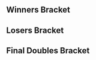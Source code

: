 {{DISPLAYTITLE:I'm Not Yelling!: Doubles Bracket}}{{SetGame|melee}}
{{tabs static
|name1=Overview
|link1=I'm Not Yelling!
|name2=Attendees
|link2=I'm Not Yelling!/Attendees
|name3=Singles Pools
|link3=I'm Not Yelling!/Singles Pools
|name4=Singles Bracket Top 128
|link4=I'm Not Yelling!/Singles Bracket Top 128
|name5=Singles Bracket
|link5=I'm Not Yelling!/Singles Bracket
|name6=Doubles Bracket
|link6=I'm Not Yelling!/Doubles Bracket
|name7=The Melee Games
|link7=I'm Not Yelling!/The Melee Games
|This=6
}}

==Winners Bracket==
{{64DEDoublesWBracketA
|column-width=150
|r1m1t1p1=Shroomed |r1m1t1p1flag=us
|r1m1t1p2=Armada |r1m1t1p2flag=se |r1m1t1score=W
|r1m1t2p1=Bye |r1m1t2p1flag=
|r1m1t2p2=Bye |r1m1t2p2flag= |r1m1t2score=-
|r1m1win=1

|r1m2t1p1=aeoluxar |r1m2t1p1flag=
|r1m2t1p2=Zbert |r1m2t1p2flag= |r1m2t1score={{win}}
|r1m2t2p1=Zoap |r1m2t2p1flag=
|r1m2t2p2=RCA |r1m2t2p2flag= |r1m2t2score=
|r1m2win=1

|r1m3t1p1=Phil |r1m3t1p1flag=us
|r1m3t1p2=Kwan |r1m3t1p2flag= |r1m3t1score={{win}}
|r1m3t2p1=DrJwns |r1m3t2p1flag=
|r1m3t2p2=kebab |r1m3t2p2flag= |r1m3t2score=
|r1m3win=1

|r1m4t1p1=Mogwai |r1m4t1p1flag=us
|r1m4t1p2=Scar |r1m4t1p2flag=us |r1m4t1score={{win}}
|r1m4t2p1=Simple Soul |r1m4t2p1flag=
|r1m4t2p2=Sexy |r1m4t2p2flag= |r1m4t2score=
|r1m4win=1

|r1m5t1p1=Tang |r1m5t1p1flag=us
|r1m5t1p2=silentspectre |r1m5t1p2flag=us |r1m5t1score=W
|r1m5t2p1=Bye |r1m5t2p1flag=
|r1m5t2p2=Bye |r1m5t2p2flag= |r1m5t2score=-
|r1m5win=1

|r1m6t1p1=YamaNeko |r1m6t1p1flag=
|r1m6t1p2=343 |r1m6t1p2flag=us |r1m6t1score={{win}}
|r1m6t2p1=dimsum |r1m6t2p1flag=
|r1m6t2p2=ramenchu |r1m6t2p2flag= |r1m6t2score=
|r1m6win=1

|r1m7t1p1=SleepyK |r1m7t1p1flag=us
|r1m7t1p2=Toph |r1m7t1p2flag=us |r1m7t1score=W
|r1m7t2p1=Bye |r1m7t2p1flag=
|r1m7t2p2=Bye |r1m7t2p2flag= |r1m7t2score=-
|r1m7win=1

|r1m8t1p1=FatGoku |r1m8t1p1flag=us
|r1m8t1p2=balloon |r1m8t1p2flag= |r1m8t1score={{win}}
|r1m8t2p1=Shiv |r1m8t2p1flag=
|r1m8t2p2=Ian |r1m8t2p2flag= |r1m8t2score=
|r1m8win=1

|r1m9t1p1=MacD |r1m9t1p1flag=us
|r1m9t1p2=Leffen |r1m9t1p2flag=se |r1m9t1score=W
|r1m9t2p1=Bye |r1m9t2p1flag=
|r1m9t2p2=Bye |r1m9t2p2flag= |r1m9t2score=-
|r1m9win=1

|r1m10t1p1=Miles |r1m10t1p1flag=
|r1m10t1p2=Ghidorah |r1m10t1p2flag= |r1m10t1score=
|r1m10t2p1=Mooninite |r1m10t2p1flag=us
|r1m10t2p2=@SDAshkon |r1m10t2p2flag=us |r1m10t2score={{win}}
|r1m10win=2

|r1m11t1p1=Dr. Z |r1m11t1p1flag=us
|r1m11t1p2=Reason |r1m11t1p2flag=us |r1m11t1score=W
|r1m11t2p1=Bye |r1m11t2p1flag=
|r1m11t2p2=Bye |r1m11t2p2flag= |r1m11t2score=-
|r1m11win=1

|r1m12t1p1=PikminButDeadly |r1m12t1p1flag=
|r1m12t1p2=Baise |r1m12t1p2flag= |r1m12t1score={{win}}
|r1m12t2p1=Cowmooh |r1m12t2p1flag=
|r1m12t2p2=Charles |r1m12t2p2flag= |r1m12t2score=
|r1m12win=1

|r1m13t1p1=HomeMadeWaffles |r1m13t1p1flag=us
|r1m13t1p2=Alan |r1m13t1p2flag=us |r1m13t1score=W
|r1m13t2p1=Bye |r1m13t2p1flag=
|r1m13t2p2=Bye |r1m13t2p2flag= |r1m13t2score=-
|r1m13win=1

|r1m14t1p1=GeekLiftus |r1m14t1p1flag=
|r1m14t1p2=Irish |r1m14t1p2flag= |r1m14t1score={{win}}
|r1m14t2p1=Treechen |r1m14t2p1flag=
|r1m14t2p2=elementalpenguin |r1m14t2p2flag= |r1m14t2score=
|r1m14win=1

|r1m15t1p1=Winston |r1m15t1p1flag=
|r1m15t1p2=Druggedfox |r1m15t1p2flag=us |r1m15t1score=W
|r1m15t2p1=Bye |r1m15t2p1flag=
|r1m15t2p2=Bye |r1m15t2p2flag= |r1m15t2score=-
|r1m15win=1

|r1m16t1p1=DRGN |r1m16t1p1flag=us
|r1m16t1p2=Delphiki |r1m16t1p2flag=us |r1m16t1score={{win}}
|r1m16t2p1=Evan |r1m16t2p1flag=
|r1m16t2p2=allpain |r1m16t2p2flag= |r1m16t2score=
|r1m16win=1

|r1m17t1p1=Mango |r1m17t1p1flag=us
|r1m17t1p2=Lucky |r1m17t1p2flag=us |r1m17t1score=W
|r1m17t2p1=Bye |r1m17t2p1flag=
|r1m17t2p2=Bye |r1m17t2p2flag= |r1m17t2score=-
|r1m17win=1

|r1m18t1p1=glee |r1m18t1p1flag=
|r1m18t1p2=Leaf |r1m18t1p2flag= |r1m18t1score=
|r1m18t2p1=EWC |r1m18t2p1flag=
|r1m18t2p2=floss |r1m18t2p2flag= |r1m18t2score={{win}}
|r1m18win=2

|r1m19t1p1=Azusa |r1m19t1p1flag=us
|r1m19t1p2=Germ |r1m19t1p2flag=us |r1m19t1score={{win}}
|r1m19t2p1=Mono |r1m19t2p1flag=
|r1m19t2p2=TARS |r1m19t2p2flag= |r1m19t2score=
|r1m19win=1

|r1m20t1p1=InTheYear420 |r1m20t1p1flag=
|r1m20t1p2=mugi |r1m20t1p2flag= |r1m20t1score={{win}}
|r1m20t2p1=pat |r1m20t2p1flag=
|r1m20t2p2=Noctis |r1m20t2p2flag= |r1m20t2score=
|r1m20win=1

|r1m21t1p1=KirbyKaze |r1m21t1p1flag=ca
|r1m21t1p2=Frootloop |r1m21t1p2flag=us |r1m21t1score=W
|r1m21t2p1=Bye |r1m21t2p1flag=
|r1m21t2p2=Bye |r1m21t2p2flag= |r1m21t2score=-
|r1m21win=1

|r1m22t1p1=Paul Chen |r1m22t1p1flag=
|r1m22t1p2=Suzarya |r1m22t1p2flag=us |r1m22t1score={{win}}
|r1m22t2p1=Hulka |r1m22t2p1flag=
|r1m22t2p2=Noah |r1m22t2p2flag= |r1m22t2score=
|r1m22win=1

|r1m23t1p1=Ken |r1m23t1p1flag=us
|r1m23t1p2=Santiago |r1m23t1p2flag=us |r1m23t1score=W
|r1m23t2p1=Bye |r1m23t2p1flag=
|r1m23t2p2=Bye |r1m23t2p2flag= |r1m23t2score=-
|r1m23win=1

|r1m24t1p1=True Dong |r1m24t1p1flag=
|r1m24t1p2=Birdman Jr. |r1m24t1p2flag= |r1m24t1score={{win}}
|r1m24t2p1=UFO |r1m24t2p1flag=
|r1m24t2p2=Dayz |r1m24t2p2flag= |r1m24t2score=
|r1m24win=1

|r1m25t1p1=SFAT |r1m25t1p1flag=us
|r1m25t1p2=PewPewU |r1m25t1p2flag=us |r1m25t1score=W
|r1m25t2p1=Bye |r1m25t2p1flag=
|r1m25t2p2=Bye |r1m25t2p2flag= |r1m25t2score=-
|r1m25win=1

|r1m26t1p1=Tuxedo Mask |r1m26t1p1flag=
|r1m26t1p2=Q |r1m26t1p2flag= |r1m26t1score={{win}}
|r1m26t2p1=Shybagger |r1m26t2p1flag=
|r1m26t2p2=Aubfox |r1m26t2p2flag= |r1m26t2score=
|r1m26win=1

|r1m27t1p1=A Rookie |r1m27t1p1flag=us
|r1m27t1p2=J666 |r1m27t1p2flag=us |r1m27t1score=W
|r1m27t2p1=Bye |r1m27t2p1flag=
|r1m27t2p2=Bye |r1m27t2p2flag= |r1m27t2score=-
|r1m27win=1

|r1m28t1p1=Ralph |r1m28t1p1flag=us
|r1m28t1p2=Glitter |r1m28t1p2flag= |r1m28t1score={{win}}
|r1m28t2p1=HOLZ! |r1m28t2p1flag=
|r1m28t2p2=Fish |r1m28t2p2flag= |r1m28t2score=
|r1m28win=1

|r1m29t1p1=SUNG475 |r1m29t1p1flag=us
|r1m29t1p2=Westballz |r1m29t1p2flag=us |r1m29t1score=W
|r1m29t2p1=Bye |r1m29t2p1flag=
|r1m29t2p2=Bye |r1m29t2p2flag= |r1m29t2score=-
|r1m29win=1

|r1m30t1p1=Bo0gYmAn |r1m30t1p1flag=
|r1m30t1p2=Spark |r1m30t1p2flag= |r1m30t1score={{win}}
|r1m30t2p1=melvenorc12 |r1m30t2p1flag=
|r1m30t2p2=Rawrs |r1m30t2p2flag= |r1m30t2score=
|r1m30win=1

|r1m31t1p1=L |r1m31t1p1flag=us
|r1m31t1p2=NMW |r1m31t1p2flag=us |r1m31t1score=W
|r1m31t2p1=Bye |r1m31t2p1flag=
|r1m31t2p2=Bye |r1m31t2p2flag= |r1m31t2score=-
|r1m31win=1

|r1m32t1p1=commonyoshi |r1m32t1p1flag=
|r1m32t1p2=KoopaTroopa895 |r1m32t1p2flag=us |r1m32t1score={{win}}
|r1m32t2p1=Chew |r1m32t2p1flag=
|r1m32t2p2=Lamb |r1m32t2p2flag= |r1m32t2score=
|r1m32win=1

|r2m1t1p1=Shroomed |r2m1t1p1flag=us
|r2m1t1p2=Armada |r2m1t1p2flag=se |r2m1t1score={{win}}
|r2m1t2p1=aeoluxar |r2m1t2p1flag=
|r2m1t2p2=Zbert |r2m1t2p2flag= |r2m1t2score=
|r2m1win=1

|r2m2t1p1=Phil |r2m2t1p1flag=us
|r2m2t1p2=Kwan |r2m2t1p2flag= |r2m2t1score={{win}}
|r2m2t2p1=Mogwai |r2m2t2p1flag=us
|r2m2t2p2=Scar |r2m2t2p2flag=us |r2m2t2score=
|r2m2win=1

|r2m3t1p1=Tang |r2m3t1p1flag=us
|r2m3t1p2=silentspectre |r2m3t1p2flag=us |r2m3t1score={{win}}
|r2m3t2p1=YamaNeko |r2m3t2p1flag=
|r2m3t2p2=343 |r2m3t2p2flag=us |r2m3t2score=
|r2m3win=1

|r2m4t1p1=SleepyK |r2m4t1p1flag=us
|r2m4t1p2=Toph |r2m4t1p2flag=us |r2m4t1score={{win}}
|r2m4t2p1=FatGoku |r2m4t2p1flag=us
|r2m4t2p2=balloon |r2m4t2p2flag= |r2m4t2score=
|r2m4win=1

|r2m5t1p1=MacD |r2m5t1p1flag=us
|r2m5t1p2=Leffen |r2m5t1p2flag=se |r2m5t1score={{win}}
|r2m5t2p1=Mooninite |r2m5t2p1flag=us
|r2m5t2p2=@SDAshkon |r2m5t2p2flag=us |r2m5t2score=
|r2m5win=1

|r2m6t1p1=Dr. Z |r2m6t1p1flag=us
|r2m6t1p2=Reason |r2m6t1p2flag=us |r2m6t1score={{win}}
|r2m6t2p1=PikminButDeadly |r2m6t2p1flag=
|r2m6t2p2=Baise |r2m6t2p2flag= |r2m6t2score=
|r2m6win=1

|r2m7t1p1=HomeMadeWaffles |r2m7t1p1flag=us
|r2m7t1p2=Alan |r2m7t1p2flag=us |r2m7t1score={{win}}
|r2m7t2p1=GeekLiftus |r2m7t2p1flag=
|r2m7t2p2=Irish |r2m7t2p2flag= |r2m7t2score=
|r2m7win=1

|r2m8t1p1=Winston |r2m8t1p1flag=
|r2m8t1p2=Druggedfox |r2m8t1p2flag=us |r2m8t1score=
|r2m8t2p1=DRGN |r2m8t2p1flag=us
|r2m8t2p2=Delphiki |r2m8t2p2flag=us |r2m8t2score={{win}}
|r2m8win=2

|r2m9t1p1=Mango |r2m9t1p1flag=us
|r2m9t1p2=Lucky |r2m9t1p2flag=us |r2m9t1score={{win}}
|r2m9t2p1=EWC |r2m9t2p1flag=
|r2m9t2p2=floss |r2m9t2p2flag= |r2m9t2score=
|r2m9win=1

|r2m10t1p1=Azusa |r2m10t1p1flag=us
|r2m10t1p2=Germ |r2m10t1p2flag=us |r2m10t1score={{win}}
|r2m10t2p1=InTheYear420 |r2m10t2p1flag=
|r2m10t2p2=mugi |r2m10t2p2flag= |r2m10t2score=
|r2m10win=1

|r2m11t1p1=KirbyKaze |r2m11t1p1flag=ca
|r2m11t1p2=Frootloop |r2m11t1p2flag=us |r2m11t1score={{win}}
|r2m11t2p1=Paul Chen |r2m11t2p1flag=
|r2m11t2p2=Suzarya |r2m11t2p2flag=us |r2m11t2score=
|r2m11win=1

|r2m12t1p1=Ken |r2m12t1p1flag=us
|r2m12t1p2=Santiago |r2m12t1p2flag=us |r2m12t1score={{win}}
|r2m12t2p1=True Dong |r2m12t2p1flag=
|r2m12t2p2=Birdman Jr. |r2m12t2p2flag= |r2m12t2score=
|r2m12win=1

|r2m13t1p1=SFAT |r2m13t1p1flag=us
|r2m13t1p2=PewPewU |r2m13t1p2flag=us |r2m13t1score={{win}}
|r2m13t2p1=Tuxedo Mask |r2m13t2p1flag=
|r2m13t2p2=Q |r2m13t2p2flag= |r2m13t2score=
|r2m13win=1

|r2m14t1p1=A Rookie |r2m14t1p1flag=us
|r2m14t1p2=J666 |r2m14t1p2flag=us |r2m14t1score=
|r2m14t2p1=Ralph |r2m14t2p1flag=us
|r2m14t2p2=Glitter |r2m14t2p2flag= |r2m14t2score={{win}}
|r2m14win=2

|r2m15t1p1=SUNG475 |r2m15t1p1flag=us
|r2m15t1p2=Westballz |r2m15t1p2flag=us |r2m15t1score={{win}}
|r2m15t2p1=Bo0gYmAn |r2m15t2p1flag=
|r2m15t2p2=Spark |r2m15t2p2flag= |r2m15t2score=
|r2m15win=1

|r2m16t1p1=L |r2m16t1p1flag=us
|r2m16t1p2=NMW |r2m16t1p2flag=us |r2m16t1score={{win}}
|r2m16t2p1=commonyoshi |r2m16t2p1flag=
|r2m16t2p2=KoopaTroopa895 |r2m16t2p2flag=us |r2m16t2score=
|r2m16win=1

|r3m1t1p1=Shroomed |r3m1t1p1flag=us
|r3m1t1p2=Armada |r3m1t1p2flag=se |r3m1t1score={{win}}
|r3m1t2p1=Phil |r3m1t2p1flag=us
|r3m1t2p2=Kwan |r3m1t2p2flag= |r3m1t2score=
|r3m1win=1

|r3m2t1p1=Tang |r3m2t1p1flag=us
|r3m2t1p2=silentspectre |r3m2t1p2flag=us |r3m2t1score={{win}}
|r3m2t2p1=SleepyK |r3m2t2p1flag=us
|r3m2t2p2=Toph |r3m2t2p2flag=us |r3m2t2score=
|r3m2win=1

|r3m3t1p1=MacD |r3m3t1p1flag=us
|r3m3t1p2=Leffen |r3m3t1p2flag=se |r3m3t1score={{win}}
|r3m3t2p1=Dr. Z |r3m3t2p1flag=us
|r3m3t2p2=Reason |r3m3t2p2flag=us |r3m3t2score=
|r3m3win=1

|r3m4t1p1=HomeMadeWaffles |r3m4t1p1flag=us
|r3m4t1p2=Alan |r3m4t1p2flag=us |r3m4t1score={{win}}
|r3m4t2p1=DRGN |r3m4t2p1flag=us
|r3m4t2p2=Delphiki |r3m4t2p2flag=us |r3m4t2score=
|r3m4win=1

|r3m5t1p1=Mango |r3m5t1p1flag=us
|r3m5t1p2=Lucky |r3m5t1p2flag=us |r3m5t1score={{win}}
|r3m5t2p1=Azusa |r3m5t2p1flag=us
|r3m5t2p2=Germ |r3m5t2p2flag=us |r3m5t2score=
|r3m5win=1

|r3m6t1p1=KirbyKaze |r3m6t1p1flag=ca
|r3m6t1p2=Frootloop |r3m6t1p2flag=us |r3m6t1score=
|r3m6t2p1=Ken |r3m6t2p1flag=us
|r3m6t2p2=Santiago |r3m6t2p2flag=us |r3m6t2score={{win}}
|r3m6win=2

|r3m7t1p1=SFAT |r3m7t1p1flag=us
|r3m7t1p2=PewPewU |r3m7t1p2flag=us |r3m7t1score={{win}}
|r3m7t2p1=Ralph |r3m7t2p1flag=us
|r3m7t2p2=Glitter |r3m7t2p2flag= |r3m7t2score=
|r3m7win=1

|r3m8t1p1=SUNG475 |r3m8t1p1flag=us
|r3m8t1p2=Westballz |r3m8t1p2flag=us |r3m8t1score={{win}}
|r3m8t2p1=L |r3m8t2p1flag=us
|r3m8t2p2=NMW |r3m8t2p2flag=us |r3m8t2score=
|r3m8win=1

|r4m1t1p1=Shroomed |r4m1t1p1flag=us
|r4m1t1p2=Armada |r4m1t1p2flag=se |r4m1t1score={{win}}
|r4m1t2p1=Tang |r4m1t2p1flag=us
|r4m1t2p2=silentspectre |r4m1t2p2flag=us |r4m1t2score=
|r4m1win=1

|r4m2t1p1=MacD |r4m2t1p1flag=us
|r4m2t1p2=Leffen |r4m2t1p2flag=se |r4m2t1score={{win}}
|r4m2t2p1=HomeMadeWaffles |r4m2t2p1flag=us
|r4m2t2p2=Alan |r4m2t2p2flag=us |r4m2t2score=
|r4m2win=1

|r4m3t1p1=Mango |r4m3t1p1flag=us
|r4m3t1p2=Lucky |r4m3t1p2flag=us |r4m3t1score={{win}}
|r4m3t2p1=Ken |r4m3t2p1flag=us
|r4m3t2p2=Santiago |r4m3t2p2flag=us |r4m3t2score=
|r4m3win=1

|r4m4t1p1=SFAT |r4m4t1p1flag=us
|r4m4t1p2=PewPewU |r4m4t1p2flag=us |r4m4t1score={{win}}
|r4m4t2p1=SUNG475 |r4m4t2p1flag=us
|r4m4t2p2=Westballz |r4m4t2p2flag=us |r4m4t2score=
|r4m4win=1

|r5m1t1p1=Shroomed |r5m1t1p1flag=us
|r5m1t1p2=Armada |r5m1t1p2flag=se |r5m1t1score=
|r5m1t2p1=MacD |r5m1t2p1flag=us
|r5m1t2p2=Leffen |r5m1t2p2flag=se |r5m1t2score={{win}}
|r5m1win=2

|r5m2t1p1=Mango |r5m2t1p1flag=us
|r5m2t1p2=Lucky |r5m2t1p2flag=us |r5m2t1score=
|r5m2t2p1=SFAT |r5m2t2p1flag=us
|r5m2t2p2=PewPewU |r5m2t2p2flag=us |r5m2t2score={{win}}
|r5m2win=2
}}

==Losers Bracket==
{{64DEDoublesLBracketSmwA
|tourneylink=I'm Not Yelling!
|tourneyname=I'm Not Yelling!
|l1placement=49-64
|l2placement=33-48
|l3placement=25-32
|l4placement=17-24
|l5placement=13-16
|l6placement=9-12
|l7placement=7-8
|l8placement=5-6
|column-width=150

|l1m1t1p1=Bye |l1m1t1p1flag=
|l1m1t1p2=Bye |l1m1t1p2flag= |l1m1t1score=-
|l1m1t2p1=Zoap |l1m1t2p1flag=
|l1m1t2p2=RCA |l1m1t2p2flag= |l1m1t2score=W
|l1m1win=2

|l1m2t1p1=DrJwns |l1m2t1p1flag=
|l1m2t1p2=kebab |l1m2t1p2flag= |l1m2t1score={{win}}
|l1m2t2p1=Simple Soul |l1m2t2p1flag=
|l1m2t2p2=Sexy |l1m2t2p2flag= |l1m2t2score=
|l1m2win=1

|l1m3t1p1=Bye |l1m3t1p1flag=
|l1m3t1p2=Bye |l1m3t1p2flag= |l1m3t1score=-
|l1m3t2p1=dimsum |l1m3t2p1flag=
|l1m3t2p2=ramenchu |l1m3t2p2flag= |l1m3t2score=W
|l1m3win=2

|l1m4t1p1=Bye |l1m4t1p1flag=
|l1m4t1p2=Bye |l1m4t1p2flag= |l1m4t1score=-
|l1m4t2p1=Shiv |l1m4t2p1flag=
|l1m4t2p2=Ian |l1m4t2p2flag= |l1m4t2score=W
|l1m4win=2

|l1m5t1p1=Bye |l1m5t1p1flag=
|l1m5t1p2=Bye |l1m5t1p2flag= |l1m5t1score=-
|l1m5t2p1=Miles |l1m5t2p1flag=
|l1m5t2p2=Ghidorah |l1m5t2p2flag= |l1m5t2score=W
|l1m5win=2

|l1m6t1p1=Bye |l1m6t1p1flag=
|l1m6t1p2=Bye |l1m6t1p2flag= |l1m6t1score=-
|l1m6t2p1=Cowmooh |l1m6t2p1flag=
|l1m6t2p2=Charles |l1m6t2p2flag= |l1m6t2score=W
|l1m6win=2

|l1m7t1p1=Bye |l1m7t1p1flag=
|l1m7t1p2=Bye |l1m7t1p2flag= |l1m7t1score=-
|l1m7t2p1=Treechen |l1m7t2p1flag=
|l1m7t2p2=elementalpenguin |l1m7t2p2flag= |l1m7t2score=W
|l1m7win=2

|l1m8t1p1=Bye |l1m8t1p1flag=
|l1m8t1p2=Bye |l1m8t1p2flag= |l1m8t1score=-
|l1m8t2p1=Evan |l1m8t2p1flag=
|l1m8t2p2=allpain |l1m8t2p2flag= |l1m8t2score=W
|l1m8win=2

|l1m9t1p1=Bye |l1m9t1p1flag=
|l1m9t1p2=Bye |l1m9t1p2flag= |l1m9t1score=-
|l1m9t2p1=glee |l1m9t2p1flag=
|l1m9t2p2=Leaf |l1m9t2p2flag= |l1m9t2score=W
|l1m9win=2

|l1m10t1p1=Mono |l1m10t1p1flag=
|l1m10t1p2=TARS |l1m10t1p2flag= |l1m10t1score={{win}}
|l1m10t2p1=pat |l1m10t2p1flag=
|l1m10t2p2=Noctis |l1m10t2p2flag= |l1m10t2score=
|l1m10win=1

|l1m11t1p1=Bye |l1m11t1p1flag=
|l1m11t1p2=Bye |l1m11t1p2flag= |l1m11t1score=-
|l1m11t2p1=Hulka |l1m11t2p1flag=
|l1m11t2p2=Noah |l1m11t2p2flag= |l1m11t2score=W
|l1m11win=2

|l1m12t1p1=Bye |l1m12t1p1flag=
|l1m12t1p2=Bye |l1m12t1p2flag= |l1m12t1score=-
|l1m12t2p1=UFO |l1m12t2p1flag=
|l1m12t2p2=Dayz |l1m12t2p2flag= |l1m12t2score=W
|l1m12win=2

|l1m13t1p1=Bye |l1m13t1p1flag=
|l1m13t1p2=Bye |l1m13t1p2flag= |l1m13t1score=-
|l1m13t2p1=Shybagger |l1m13t2p1flag=
|l1m13t2p2=Aubfox |l1m13t2p2flag= |l1m13t2score=W
|l1m13win=2

|l1m14t1p1=Bye |l1m14t1p1flag=
|l1m14t1p2=Bye |l1m14t1p2flag= |l1m14t1score=-
|l1m14t2p1=HOLZ! |l1m14t2p1flag=
|l1m14t2p2=Fish |l1m14t2p2flag= |l1m14t2score=W
|l1m14win=2

|l1m15t1p1=Bye |l1m15t1p1flag=
|l1m15t1p2=Bye |l1m15t1p2flag= |l1m15t1score=-
|l1m15t2p1=melvenorc12 |l1m15t2p1flag=
|l1m15t2p2=Rawrs |l1m15t2p2flag= |l1m15t2score=W
|l1m15win=2

|l1m16t1p1=Bye |l1m16t1p1flag=
|l1m16t1p2=Bye |l1m16t1p2flag= |l1m16t1score=-
|l1m16t2p1=Chew |l1m16t2p1flag=
|l1m16t2p2=Lamb |l1m16t2p2flag= |l1m16t2score=W
|l1m16win=2

|l2m1t1p1=commonyoshi |l2m1t1p1flag=
|l2m1t1p2=KoopaTroopa895 |l2m1t1p2flag=us |l2m1t1score={{win}}
|l2m1t2p1=Zoap |l2m1t2p1flag=
|l2m1t2p2=RCA |l2m1t2p2flag= |l2m1t2score=
|l2m1win=1

|l2m2t1p1=Bo0gYmAn |l2m2t1p1flag=
|l2m2t1p2=Spark |l2m2t1p2flag= |l2m2t1score={{win}}
|l2m2t2p1=DrJwns |l2m2t2p1flag=
|l2m2t2p2=kebab |l2m2t2p2flag= |l2m2t2score=
|l2m2win=1

|l2m3t1p1=A Rookie |l2m3t1p1flag=us
|l2m3t1p2=J666 |l2m3t1p2flag=us |l2m3t1score={{win}}
|l2m3t2p1=dimsum |l2m3t2p1flag=
|l2m3t2p2=ramenchu |l2m3t2p2flag= |l2m3t2score=
|l2m3win=1

|l2m4t1p1=Tuxedo Mask |l2m4t1p1flag=
|l2m4t1p2=Q |l2m4t1p2flag= |l2m4t1score={{win}}
|l2m4t2p1=Shiv |l2m4t2p1flag=
|l2m4t2p2=Ian |l2m4t2p2flag= |l2m4t2score=
|l2m4win=1

|l2m5t1p1=True Dong |l2m5t1p1flag=
|l2m5t1p2=Birdman Jr. |l2m5t1p2flag= |l2m5t1score=
|l2m5t2p1=Miles |l2m5t2p1flag=
|l2m5t2p2=Ghidorah |l2m5t2p2flag= |l2m5t2score={{win}}
|l2m5win=2

|l2m6t1p1=Paul Chen |l2m6t1p1flag=
|l2m6t1p2=Suzarya |l2m6t1p2flag=us |l2m6t1score={{win}}
|l2m6t2p1=Cowmooh |l2m6t2p1flag=
|l2m6t2p2=Charles |l2m6t2p2flag= |l2m6t2score=
|l2m6win=1

|l2m7t1p1=InTheYear420 |l2m7t1p1flag=
|l2m7t1p2=mugi |l2m7t1p2flag= |l2m7t1score={{win}}
|l2m7t2p1=Treechen |l2m7t2p1flag=
|l2m7t2p2=elementalpenguin |l2m7t2p2flag= |l2m7t2score=
|l2m7win=1

|l2m8t1p1=EWC |l2m8t1p1flag=
|l2m8t1p2=floss |l2m8t1p2flag= |l2m8t1score={{win}}
|l2m8t2p1=Evan |l2m8t2p1flag=
|l2m8t2p2=allpain |l2m8t2p2flag= |l2m8t2score=
|l2m8win=1

|l2m9t1p1=Winston |l2m9t1p1flag=
|l2m9t1p2=Druggedfox |l2m9t1p2flag=us |l2m9t1score={{win}}
|l2m9t2p1=glee |l2m9t2p1flag=
|l2m9t2p2=Leaf |l2m9t2p2flag= |l2m9t2score=
|l2m9win=1

|l2m10t1p1=GeekLiftus |l2m10t1p1flag=
|l2m10t1p2=Irish |l2m10t1p2flag= |l2m10t1score={{win}}
|l2m10t2p1=Mono |l2m10t2p1flag=
|l2m10t2p2=TARS |l2m10t2p2flag= |l2m10t2score=
|l2m10win=1

|l2m11t1p1=PikminButDeadly |l2m11t1p1flag=
|l2m11t1p2=Baise |l2m11t1p2flag= |l2m11t1score={{win}}
|l2m11t2p1=Hulka |l2m11t2p1flag=
|l2m11t2p2=Noah |l2m11t2p2flag= |l2m11t2score=
|l2m11win=1

|l2m12t1p1=Mooninite |l2m12t1p1flag=us
|l2m12t1p2=@SDAshkon |l2m12t1p2flag=us |l2m12t1score={{win}}
|l2m12t2p1=UFO |l2m12t2p1flag=
|l2m12t2p2=Dayz |l2m12t2p2flag= |l2m12t2score=
|l2m12win=1

|l2m13t1p1=FatGoku |l2m13t1p1flag=us
|l2m13t1p2=balloon |l2m13t1p2flag= |l2m13t1score={{win}}
|l2m13t2p1=Shybagger |l2m13t2p1flag=
|l2m13t2p2=Aubfox |l2m13t2p2flag= |l2m13t2score=
|l2m13win=1

|l2m14t1p1=YamaNeko |l2m14t1p1flag=
|l2m14t1p2=343 |l2m14t1p2flag=us |l2m14t1score={{win}}
|l2m14t2p1=HOLZ! |l2m14t2p1flag=
|l2m14t2p2=Fish |l2m14t2p2flag= |l2m14t2score=
|l2m14win=1

|l2m15t1p1=Mogwai |l2m15t1p1flag=us
|l2m15t1p2=Scar |l2m15t1p2flag=us |l2m15t1score={{win}}
|l2m15t2p1=melvenorc12 |l2m15t2p1flag=
|l2m15t2p2=Rawrs |l2m15t2p2flag= |l2m15t2score=
|l2m15win=1

|l2m16t1p1=aeoluxar |l2m16t1p1flag=
|l2m16t1p2=Zbert |l2m16t1p2flag= |l2m16t1score={{win}}
|l2m16t2p1=Chew |l2m16t2p1flag=
|l2m16t2p2=Lamb |l2m16t2p2flag= |l2m16t2score=
|l2m16win=1

|l3m1t1p1=commonyoshi |l3m1t1p1flag=
|l3m1t1p2=KoopaTroopa895 |l3m1t1p2flag=us |l3m1t1score={{win}}
|l3m1t2p1=Bo0gYmAn |l3m1t2p1flag=
|l3m1t2p2=Spark |l3m1t2p2flag= |l3m1t2score=
|l3m1win=1

|l3m2t1p1=A Rookie |l3m2t1p1flag=us
|l3m2t1p2=J666 |l3m2t1p2flag=us |l3m2t1score={{win}}
|l3m2t2p1=Tuxedo Mask |l3m2t2p1flag=
|l3m2t2p2=Q |l3m2t2p2flag= |l3m2t2score=
|l3m2win=1

|l3m3t1p1=Miles |l3m3t1p1flag=
|l3m3t1p2=Ghidorah |l3m3t1p2flag= |l3m3t1score=
|l3m3t2p1=Paul Chen |l3m3t2p1flag=
|l3m3t2p2=Suzarya |l3m3t2p2flag=us |l3m3t2score={{win}}
|l3m3win=2

|l3m4t1p1=InTheYear420 |l3m4t1p1flag=
|l3m4t1p2=mugi |l3m4t1p2flag= |l3m4t1score={{win}}
|l3m4t2p1=EWC |l3m4t2p1flag=
|l3m4t2p2=floss |l3m4t2p2flag= |l3m4t2score=
|l3m4win=1

|l3m5t1p1=Winston |l3m5t1p1flag=
|l3m5t1p2=Druggedfox |l3m5t1p2flag=us |l3m5t1score={{win}}
|l3m5t2p1=GeekLiftus |l3m5t2p1flag=
|l3m5t2p2=Irish |l3m5t2p2flag= |l3m5t2score=
|l3m5win=1

|l3m6t1p1=PikminButDeadly |l3m6t1p1flag=
|l3m6t1p2=Baise |l3m6t1p2flag= |l3m6t1score={{win}}
|l3m6t2p1=Mooninite |l3m6t2p1flag=us
|l3m6t2p2=@SDAshkon |l3m6t2p2flag=us |l3m6t2score=
|l3m6win=1

|l3m7t1p1=FatGoku |l3m7t1p1flag=us
|l3m7t1p2=balloon |l3m7t1p2flag= |l3m7t1score={{win}}
|l3m7t2p1=YamaNeko |l3m7t2p1flag=
|l3m7t2p2=343 |l3m7t2p2flag=us |l3m7t2score=
|l3m7win=1

|l3m8t1p1=Mogwai |l3m8t1p1flag=us
|l3m8t1p2=Scar |l3m8t1p2flag=us |l3m8t1score={{win}}
|l3m8t2p1=aeoluxar |l3m8t2p1flag=
|l3m8t2p2=Zbert |l3m8t2p2flag= |l3m8t2score=
|l3m8win=1

|l4m1t1p1=DRGN |l4m1t1p1flag=us
|l4m1t1p2=Delphiki |l4m1t1p2flag=us |l4m1t1score={{win}}
|l4m1t2p1=commonyoshi |l4m1t2p1flag=
|l4m1t2p2=KoopaTroopa895 |l4m1t2p2flag=us |l4m1t2score=
|l4m1win=1

|l4m2t1p1=Dr. Z |l4m2t1p1flag=us
|l4m2t1p2=Reason |l4m2t1p2flag=us |l4m2t1score=
|l4m2t2p1=A Rookie |l4m2t2p1flag=us
|l4m2t2p2=J666 |l4m2t2p2flag=us |l4m2t2score={{win}}
|l4m2win=2

|l4m3t1p1=SleepyK |l4m3t1p1flag=us
|l4m3t1p2=Toph |l4m3t1p2flag=us |l4m3t1score={{win}}
|l4m3t2p1=Paul Chen |l4m3t2p1flag=
|l4m3t2p2=Suzarya |l4m3t2p2flag=us |l4m3t2score=
|l4m3win=1

|l4m4t1p1=Phil |l4m4t1p1flag=us
|l4m4t1p2=Kwan |l4m4t1p2flag= |l4m4t1score={{win}}
|l4m4t2p1=InTheYear420 |l4m4t2p1flag=
|l4m4t2p2=mugi |l4m4t2p2flag= |l4m4t2score=
|l4m4win=1

|l4m5t1p1=L |l4m5t1p1flag=us
|l4m5t1p2=NMW |l4m5t1p2flag=us |l4m5t1score={{win}}
|l4m5t2p1=Winston |l4m5t2p1flag=
|l4m5t2p2=Druggedfox |l4m5t2p2flag=us |l4m5t2score=
|l4m5win=1

|l4m6t1p1=Ralph |l4m6t1p1flag=us
|l4m6t1p2=Glitter |l4m6t1p2flag= |l4m6t1score={{win}}
|l4m6t2p1=PikminButDeadly |l4m6t2p1flag=
|l4m6t2p2=Baise |l4m6t2p2flag= |l4m6t2score=
|l4m6win=1

|l4m7t1p1=KirbyKaze |l4m7t1p1flag=ca
|l4m7t1p2=Frootloop |l4m7t1p2flag=us |l4m7t1score={{win}}
|l4m7t2p1=FatGoku |l4m7t2p1flag=us
|l4m7t2p2=balloon |l4m7t2p2flag= |l4m7t2score=
|l4m7win=1

|l4m8t1p1=Azusa |l4m8t1p1flag=us
|l4m8t1p2=Germ |l4m8t1p2flag=us |l4m8t1score={{win}}
|l4m8t2p1=Mogwai |l4m8t2p1flag=us
|l4m8t2p2=Scar |l4m8t2p2flag=us |l4m8t2score=
|l4m8win=1

|l5m1t1p1=DRGN |l5m1t1p1flag=us
|l5m1t1p2=Delphiki |l5m1t1p2flag=us |l5m1t1score=
|l5m1t2p1=A Rookie |l5m1t2p1flag=us
|l5m1t2p2=J666 |l5m1t2p2flag=us |l5m1t2score={{win}}
|l5m1win=2

|l5m2t1p1=SleepyK |l5m2t1p1flag=us
|l5m2t1p2=Toph |l5m2t1p2flag=us |l5m2t1score=
|l5m2t2p1=Phil |l5m2t2p1flag=us
|l5m2t2p2=Kwan |l5m2t2p2flag= |l5m2t2score={{win}}
|l5m2win=2

|l5m3t1p1=L |l5m3t1p1flag=us
|l5m3t1p2=NMW |l5m3t1p2flag=us |l5m3t1score={{win}}
|l5m3t2p1=Ralph |l5m3t2p1flag=us
|l5m3t2p2=Glitter |l5m3t2p2flag= |l5m3t2score=
|l5m3win=1

|l5m4t1p1=KirbyKaze |l5m4t1p1flag=ca
|l5m4t1p2=Frootloop |l5m4t1p2flag=us |l5m4t1score={{win}}
|l5m4t2p1=Azusa |l5m4t2p1flag=us
|l5m4t2p2=Germ |l5m4t2p2flag=us |l5m4t2score=
|l5m4win=1

|l6m1t1p1=Ken |l6m1t1p1flag=us
|l6m1t1p2=Santiago |l6m1t1p2flag=us |l6m1t1score={{win}}
|l6m1t2p1=A Rookie |l6m1t2p1flag=us
|l6m1t2p2=J666 |l6m1t2p2flag=us |l6m1t2score=
|l6m1win=1

|l6m2t1p1=SUNG475 |l6m2t1p1flag=us
|l6m2t1p2=Westballz |l6m2t1p2flag=us |l6m2t1score={{win}}
|l6m2t2p1=Phil |l6m2t2p1flag=us
|l6m2t2p2=Kwan |l6m2t2p2flag= |l6m2t2score=
|l6m2win=1

|l6m3t1p1=Tang |l6m3t1p1flag=us
|l6m3t1p2=silentspectre |l6m3t1p2flag=us |l6m3t1score=
|l6m3t2p1=L |l6m3t2p1flag=us
|l6m3t2p2=NMW |l6m3t2p2flag=us |l6m3t2score={{win}}
|l6m3win=2

|l6m4t1p1=HomeMadeWaffles |l6m4t1p1flag=us
|l6m4t1p2=Alan |l6m4t1p2flag=us |l6m4t1score={{win}}
|l6m4t2p1=KirbyKaze |l6m4t2p1flag=ca
|l6m4t2p2=Frootloop |l6m4t2p2flag=us |l6m4t2score=
|l6m4win=1

|l7m1t1p1=Ken |l7m1t1p1flag=us
|l7m1t1p2=Santiago |l7m1t1p2flag=us |l7m1t1score={{win}}
|l7m1t2p1=SUNG475 |l7m1t2p1flag=us
|l7m1t2p2=Westballz |l7m1t2p2flag=us |l7m1t2score=
|l7m1win=1

|l7m2t1p1=L |l7m2t1p1flag=us
|l7m2t1p2=NMW |l7m2t1p2flag=us |l7m2t1score={{win}}
|l7m2t2p1=HomeMadeWaffles |l7m2t2p1flag=us
|l7m2t2p2=Alan |l7m2t2p2flag=us |l7m2t2score=
|l7m2win=1

|l8m1t1p1=Shroomed |l8m1t1p1flag=us
|l8m1t1p2=Armada |l8m1t1p2flag=se |l8m1t1score={{win}}
|l8m1t2p1=Ken |l8m1t2p1flag=us
|l8m1t2p2=Santiago |l8m1t2p2flag=us |l8m1t2score=
|l8m1win=1

|l8m2t1p1=Mango |l8m2t1p1flag=us
|l8m2t1p2=Lucky |l8m2t1p2flag=us |l8m2t1score={{win}}
|l8m2t2p1=L |l8m2t2p1flag=us
|l8m2t2p2=NMW |l8m2t2p2flag=us |l8m2t2score=
|l8m2win=1

|l8m3t1p1=Shroomed |l8m3t1p1flag=us
|l8m3t1p2=Armada |l8m3t1p2flag=se |l8m3t1score={{win}}
|l8m3t2p1=Mango |l8m3t2p1flag=us
|l8m3t2p2=Lucky |l8m3t2p2flag=us |l8m3t2score=
|l8m3win=1

|l8m4t1p1=SFAT |l8m4t1p1flag=us
|l8m4t1p2=PewPewU |l8m4t1p2flag=us |l8m4t1score=
|l8m4t2p1=Shroomed |l8m4t2p1flag=us
|l8m4t2p2=Armada |l8m4t2p2flag=se |l8m4t2score={{win}}
|l8m4win=2

|l9m1t1p1=Shroomed |l9m1t1p1flag=us
|l9m1t1p2=Armada |l9m1t1p2flag=se |l9m1t1score={{win}}
|l9m1t2p1=Mango |l9m1t2p1flag=us
|l9m1t2p2=Lucky |l9m1t2p2flag=us |l9m1t2score=
|l9m1win=1

|l9m2t1p1=SFAT |l9m2t1p1flag=us
|l9m2t1p2=PewPewU |l9m2t1p2flag=us |l9m2t1score=
|l9m2t2p1=Shroomed |l9m2t2p1flag=us
|l9m2t2p2=Armada |l9m2t2p2flag=se |l9m2t2score={{win}}
|l9m2win=2
}}
<onlyinclude>
==Final Doubles Bracket==
{{DEFinalDoublesSmwBracket
|tourneylink=I'm Not Yelling!
|tourneyname=I'm Not Yelling!
|l1placement=4
|r2placement=3
|r3loserplacement=2
|r3winnerplacement=1

<!-- FROM WINNERS -->
|r1m1t1p1=MacD |r1m1t1p1flag=us
|r1m1t1p2=Leffen |r1m1t1p2flag=se |r1m1t1score=3
|r1m1t2p1=PewPewU |r1m1t2p1flag=us
|r1m1t2p2=SFAT |r1m1t2p2flag=us |r1m1t2score=0
|r1m1win=1
|r1m1t1p1char1=peach |r1m1t1p1stock1=1 |r1m1t1p2char1=fox  |r1m1t1p2stock1=1
|r1m1t2p1char1=marth |r1m1t2p1stock1=0 |r1m1t2p2char1=fox  |r1m1t2p2stock1=0 |r1m1win1=1 |r1m1stage1=Battlefield
|r1m1t1p1char2=peach |r1m1t1p1stock2=1 |r1m1t1p2char2=fox  |r1m1t1p2stock2=1
|r1m1t2p1char2=marth |r1m1t2p1stock2=0 |r1m1t2p2char2=fox  |r1m1t2p2stock2=0 |r1m1win2=1 |r1m1stage2=Pokémon Stadium
|r1m1t1p1char3=peach |r1m1t1p1stock3=2 |r1m1t1p2char3=fox  |r1m1t1p2stock3=2
|r1m1t2p1char3=marth |r1m1t2p1stock3=0 |r1m1t2p2char3=fox  |r1m1t2p2stock3=0 |r1m1win3=1 |r1m1stage3=Pokémon Stadium
|r1m1t1p1char4= |r1m1t1p1stock4= |r1m1t1p2char4=  |r1m1t1p2stock4=
|r1m1t2p1char4= |r1m1t2p1stock4= |r1m1t2p2char4=  |r1m1t2p2stock4= |r1m1win4= |r1m1stage4=
|r1m1t1p1char5= |r1m1t1p1stock5= |r1m1t1p2char5=  |r1m1t1p2stock5=
|r1m1t2p1char5= |r1m1t2p1stock5= |r1m1t2p2char5=  |r1m1t2p2stock5= |r1m1win5= |r1m1stage5=
|r1m1date=
|r1m1finished=
|r1m1details={{BracketMatchDetails
|vod=https://www.youtube.com/watch?v=LLIzBRKgCl8
|preview=
|lrthread=
|interview=
|recap=
|comment=
|live=
}}
<!-- FROM LOSERS -->
|l1m1t1p1=Shroomed |l1m1t1p1flag=us
|l1m1t1p2=Armada |l1m1t1p2flag=se |l1m1t1score=3
|l1m1t2p1=Mango |l1m1t2p1flag=us
|l1m1t2p2=Lucky |l1m1t2p2flag=us |l1m1t2score=0
|l1m1win=1
|l1m1t1p1char1=sheik |l1m1t1p1stock1=1 |l1m1t1p2char1=peach  |l1m1t1p2stock1=1
|l1m1t2p1char1=fox |l1m1t2p1stock1=0 |l1m1t2p2char1=fox  |l1m1t2p2stock1=0 |l1m1win1=1 |l1m1stage1=Dream Land
|l1m1t1p1char2=sheik |l1m1t1p1stock2=1 |l1m1t1p2char2=fox  |l1m1t1p2stock2=2
|l1m1t2p1char2=fox |l1m1t2p1stock2=0 |l1m1t2p2char2=fox  |l1m1t2p2stock2=0 |l1m1win2=1 |l1m1stage2=Pokémon Stadium
|l1m1t1p1char3=sheik |l1m1t1p1stock3=1 |l1m1t1p2char3=fox  |l1m1t1p2stock3=1
|l1m1t2p1char3=fox |l1m1t2p1stock3=0 |l1m1t2p2char3=fox  |l1m1t2p2stock3=0 |l1m1win3=1 |l1m1stage3=Pokémon Stadium
|l1m1t1p1char4= |l1m1t1p1stock4= |l1m1t1p2char4=  |l1m1t1p2stock4=
|l1m1t2p1char4= |l1m1t2p1stock4= |l1m1t2p2char4=  |l1m1t2p2stock4= |l1m1win4= |l1m1stage4=
|l1m1t1p1char5= |l1m1t1p1stock5= |l1m1t1p2char5=  |l1m1t1p2stock5=
|l1m1t2p1char5= |l1m1t2p1stock5= |l1m1t2p2char5=  |l1m1t2p2stock5= |l1m1win5= |l1m1stage5=
|l1m1date=
|l1m1finished=
|l1m1details={{BracketMatchDetails
|vod=
|preview=
|lrthread=
|interview=
|recap=
|comment=
|live=
}}
<!-- LOSERS FINALS -->
|r2m1t1p1=PewPewU |r2m1t1p1flag=us
|r2m1t1p2=SFAT |r2m1t1p2flag=us |r2m1t1score=2
|r2m1t2p1=Shroomed |r2m1t2p1flag=us
|r2m1t2p2=Armada |r2m1t2p2flag=se |r2m1t2score=3
|r2m1win=2
|r2m1t1p1char1=marth |r2m1t1p1stock1=1 |r2m1t1p2char1=fox  |r2m1t1p2stock1=0
|r2m1t2p1char1=sheik |r2m1t2p1stock1=0 |r2m1t2p2char1=peach  |r2m1t2p2stock1=0 |r2m1win1=1 |r2m1stage1=Final Destination
|r2m1t1p1char2=marth |r2m1t1p1stock2=0 |r2m1t1p2char2=fox  |r2m1t1p2stock2=0
|r2m1t2p1char2=sheik |r2m1t2p1stock2=1 |r2m1t2p2char2=peach  |r2m1t2p2stock2=2 |r2m1win2=2 |r2m1stage2=Dream Land
|r2m1t1p1char3=marth |r2m1t1p1stock3=1 |r2m1t1p2char3=fox  |r2m1t1p2stock3=1
|r2m1t2p1char3=sheik |r2m1t2p1stock3=0 |r2m1t2p2char3=peach  |r2m1t2p2stock3=0 |r2m1win3=1 |r2m1stage3=Pokémon Stadium
|r2m1t1p1char4=marth |r2m1t1p1stock4=0 |r2m1t1p2char4=fox  |r2m1t1p2stock4=0
|r2m1t2p1char4=sheik |r2m1t2p1stock4=1 |r2m1t2p2char4=fox  |r2m1t2p2stock4=1 |r2m1win4=2 |r2m1stage4=Pokémon Stadium
|r2m1t1p1char5=marth |r2m1t1p1stock5=0 |r2m1t1p2char5=fox  |r2m1t1p2stock5=0
|r2m1t2p1char5=sheik |r2m1t2p1stock5=1 |r2m1t2p2char5=fox  |r2m1t2p2stock5=1 |r2m1win5=2 |r2m1stage5=Yoshi's Story
|r2m1date=
|r2m1finished=
|r2m1details={{BracketMatchDetails
|vod=https://www.youtube.com/watch?v=3pVqr2p7HnM
|preview=
|lrthread=
|interview=
|recap=
|comment=
|live=
}}
<!-- GRAND FINALS -->
|r3m1t1p1=MacD |r3m1t1p1flag=us
|r3m1t1p2=Leffen |r3m1t1p2flag=se |r3m1t1score=3
|r3m1t2p1=Shroomed |r3m1t2p1flag=us
|r3m1t2p2=Armada |r3m1t2p2flag=se |r3m1t2score=1
|r3m1win=1
|r3m1t1p1char1=peach |r3m1t1p1stock1=0 |r3m1t1p2char1=fox  |r3m1t1p2stock1=0
|r3m1t2p1char1=sheik |r3m1t2p1stock1=2 |r3m1t2p2char1=peach  |r3m1t2p2stock1=1 |r3m1win1=2 |r3m1stage1=Final Destination
|r3m1t1p1char2=peach |r3m1t1p1stock2=1 |r3m1t1p2char2=fox  |r3m1t1p2stock2=0
|r3m1t2p1char2=sheik |r3m1t2p1stock2=0 |r3m1t2p2char2=peach  |r3m1t2p2stock2=0 |r3m1win2=1 |r3m1stage2=Pokémon Stadium
|r3m1t1p1char3=peach |r3m1t1p1stock3=2 |r3m1t1p2char3=fox  |r3m1t1p2stock3=1
|r3m1t2p1char3=sheik |r3m1t2p1stock3=0 |r3m1t2p2char3=peach  |r3m1t2p2stock3=0 |r3m1win3=1 |r3m1stage3=Dream Land
|r3m1t1p1char4=peach |r3m1t1p1stock4=1 |r3m1t1p2char4=fox  |r3m1t1p2stock4=1
|r3m1t2p1char4=sheik |r3m1t2p1stock4=0 |r3m1t2p2char4=peach  |r3m1t2p2stock4=0 |r3m1win4=1 |r3m1stage4=Battlefield
|r3m1t1p1char5= |r3m1t1p1stock5= |r3m1t1p2char5=  |r3m1t1p2stock5=
|r3m1t2p1char5= |r3m1t2p1stock5= |r3m1t2p2char5=  |r3m1t2p2stock5= |r3m1win5= |r3m1stage5=
|r3m1date=
|r3m1finished=
|r3m1details={{BracketMatchDetails
|vod=https://www.youtube.com/watch?v=gZWMoCR60FA
|preview=
|lrthread=
|interview=
|recap=
|comment=
|live=
}}
}}
</onlyinclude>
